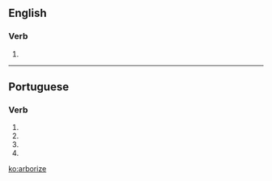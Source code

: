 ==English==

===Verb===
{{en-verb|arboriz}}

# {{alternative spelling of|arborise|lang=en}}

----

==Portuguese==

===Verb===
{{pt-verb-form}}

# {{pt-verb form of|arborizar|ar|subjunctive|present|singular|first}}
# {{pt-verb form of|arborizar|ar|subjunctive|present|singular|third}}
# {{pt-verb form of|arborizar|ar|imperative|affirmative|singular|third|}}
# {{pt-verb form of|arborizar|ar|imperative|negative|singular|third|}}

[[ko:arborize]]